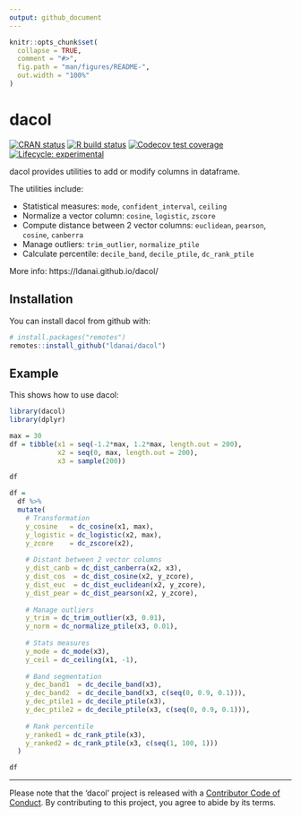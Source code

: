 ```yaml
---
output: github_document
---
```


<!-- README.md is generated from README.Rmd. Please edit that file -->

```r
knitr::opts_chunk$set(
  collapse = TRUE,
  comment = "#>",
  fig.path = "man/figures/README-",
  out.width = "100%"
)
```

# dacol

<!-- badges: start -->
[![CRAN status](https://www.r-pkg.org/badges/version/dacol)](https://cran.r-project.org/package=dacol)
[![R build status](https://github.com/ldanai/dacol/workflows/R-CMD-check/badge.svg)](https://github.com/ldanai/dacol/actions)
[![Codecov test coverage](https://codecov.io/gh/ldanai/dacol/branch/master/graph/badge.svg)](https://codecov.io/gh/ldanai/dacol?branch=master)
[![Lifecycle: experimental](https://img.shields.io/badge/lifecycle-experimental-orange.svg)](https://www.tidyverse.org/lifecycle/#experimental)
<!-- [![DOI](https://zenodo.org/badge/123997166.svg)](https://zenodo.org/badge/latestdoi/123997166) -->
<!-- badges: end -->

dacol provides utilities to add or modify columns in dataframe.

The utilities include:

* Statistical measures: `mode`, `confident_interval`, `ceiling`
* Normalize a vector column: `cosine`, `logistic`, `zscore`
* Compute distance between 2 vector columns: `euclidean`, `pearson`, `cosine`, `canberra`
* Manage outliers: `trim_outlier`, `normalize_ptile`
* Calculate percentile: `decile_band`, `decile_ptile`, `dc_rank_ptile`

More info: https://ldanai.github.io/dacol/

## Installation

You can install dacol from github with:

``` r
# install.packages("remotes")
remotes::install_github("ldanai/dacol")
```

## Example

This shows how to use dacol:

```r
library(dacol)
library(dplyr)

max = 30
df = tibble(x1 = seq(-1.2*max, 1.2*max, length.out = 200),
            x2 = seq(0, max, length.out = 200),
            x3 = sample(200))

df

df = 
  df %>% 
  mutate(
    # Transformation
    y_cosine   = dc_cosine(x1, max),
    y_logistic = dc_logistic(x2, max),
    y_zcore    = dc_zscore(x2),
    
    # Distant between 2 vector columns
    y_dist_canb = dc_dist_canberra(x2, x3),
    y_dist_cos  = dc_dist_cosine(x2, y_zcore),
    y_dist_euc  = dc_dist_euclidean(x2, y_zcore),
    y_dist_pear = dc_dist_pearson(x2, y_zcore),
    
    # Manage outliers
    y_trim = dc_trim_outlier(x3, 0.01),
    y_norm = dc_normalize_ptile(x3, 0.01),
    
    # Stats measures
    y_mode = dc_mode(x3),
    y_ceil = dc_ceiling(x1, -1),
    
    # Band segmentation
    y_dec_band1  = dc_decile_band(x3),
    y_dec_band2  = dc_decile_band(x3, c(seq(0, 0.9, 0.1))),
    y_dec_ptile1 = dc_decile_ptile(x3),
    y_dec_ptile2 = dc_decile_ptile(x3, c(seq(0, 0.9, 0.1))),
    
    # Rank percentile
    y_ranked1 = dc_rank_ptile(x3), 
    y_ranked2 = dc_rank_ptile(x3, c(seq(1, 100, 1))) 
  )

df
```

---
Please note that the 'dacol' project is released with a
[Contributor Code of Conduct](.github/CODE_OF_CONDUCT.md).
By contributing to this project, you agree to abide by its terms.
